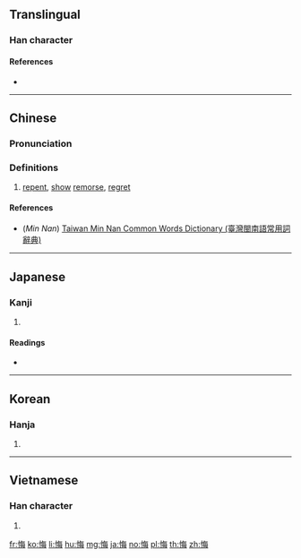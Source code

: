 ==Translingual==

===Han character===
{{Han char|rn=61|rad=心|as=07|sn=10|four=98055|canj=POWY|ids=⿰忄每}}

====References====
* {{Han ref|kx=0387.170|dkj=10617|dj=0719.280|hdz=42305.130|uh=6094|ud=24724|bh=AEAC|bd=44716}}

----

==Chinese==
{{zh-forms}}

===Pronunciation===
{{zh-pron
|m=huǐ
|c=fui3
|h=pfs=fí
|mn=hóe/tw:húi
|mn_note=hóe - literary; húi - vernacular (not used in Xiamen, Quanzhou, Zhangzhou)
|cat=
}}

===Definitions===
{{zh-hanzi}}

# [[repent]], [[show]] [[remorse]], [[regret]]

====References====
* (''Min Nan'') [http://twblg.dict.edu.tw/holodict_new/index.html Taiwan Min Nan Common Words Dictionary (臺灣閩南語常用詞辭典)]

----

==Japanese==

===Kanji===
{{ja-kanji|grade=c|rs=心07}}

# {{defn|lang=ja|sort=心07}}

====Readings====
* {{ja-readings|on=[[かい]] (kai) < [[くわい]] (kwai), [[け]] (ke)|kun=[[くいる]] (kuiru), [[くやむ]] (kuyamu)}}

----

==Korean==

===Hanja===
{{ko-hanja|hangeul=회|eumhun=|rv=hoe|mr=hoe|y=hoy}}

# {{defn|lang=ko|sort=心07}}

----

==Vietnamese==

===Han character===
{{vi-hantu|[[hối]], [[húi]], [[mủi]]|rs=心07}}

# {{defn|lang=vi|sort=心07}}

[[fr:悔]]
[[ko:悔]]
[[li:悔]]
[[hu:悔]]
[[mg:悔]]
[[ja:悔]]
[[no:悔]]
[[pl:悔]]
[[th:悔]]
[[zh:悔]]
